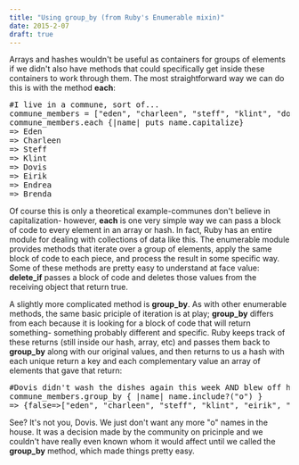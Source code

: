 ```yaml
---
title: "Using group_by (from Ruby's Enumerable mixin)"
date: 2015-2-07
draft: true
---
```


<p>
Arrays and hashes wouldn't be useful as containers for groups of elements if we didn't also have methods that could specifically get inside these containers to work through them. The most straightforward way we can do this is with the method <strong>each</strong>:
</p>
<div class="code">
<pre>#I live in a commune, sort of...
commune_members = ["eden", "charleen", "steff", "klint", "dovis", "eirik", "endrea", "brenda"]
commune_members.each {|name| puts name.capitalize}
=> Eden
=> Charleen
=> Steff
=> Klint
=> Dovis
=> Eirik
=> Endrea
=> Brenda</pre>
</div>
<p>
Of course this is only a theoretical example-communes don't believe in capitalization- however, <strong>each</strong> is one very simple way we can pass a block of code to every element in an array or hash. In fact, Ruby has an entire module for dealing with collections of data like this. The enumerable module provides methods that iterate over a group of elements, apply the same block of code to each piece, and process the result in some specific way. Some of these methods are pretty easy to understand at face value: <strong>delete_if</strong> passes a block of code and deletes those values from the receiving object that return true.
</p>
<p>
A slightly more complicated method is <strong>group_by</strong>. As with other enumerable methods, the same basic priciple of iteration is at play; <strong>group_by</strong> differs from each because it is looking for a block of code that will return something- something probably different and specific. Ruby keeps track of these returns (still inside our hash, array, etc) and passes them back to <strong>group_by</strong> along with our original values, and then returns to us a hash with each unique return a key and each complementary value an array of elements that gave that return:
</p>
<div class="code">
<pre>#Dovis didn't wash the dishes again this week AND blew off house meeting. Now is our chance to find a gentle way of kicking them out...
commune_members.group_by { |name| name.include?("o") }
=> {false=>["eden", "charleen", "steff", "klint", "eirik", "endrea", "brenda"], true=>["dovis"]} </pre>
</div>
<p>
See? It's not you, Dovis. We just don't want any more "o" names in the house. It was a decision made by the community on pricinple and we couldn't have really even known whom it would affect until we called the <strong>group_by</strong> method, which made things pretty easy.
</p>
